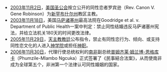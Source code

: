 *[[2003年|2003年]][[11月2日|11月2日]]，[[美国圣公会|美国圣公会]]按立公开的同性恋者罗宾逊（Rev. Canon V. Gene Robinson）为[[新罕布什尔州|新罕布什尔州]]教区主教。
*[[2003年|2003年]][[11月18日|11月18日]]，美国[[马萨诸塞州|马萨诸塞州]]最高法院在Goodridge et al. v. Department of Public Health一案中判定：禁止同性结婚违反马萨诸塞州宪法，并给立法机关180天的时间更改法律。
*[[2005年|2005年]][[11月29日|11月29日]]，[[天主教教廷|天主教教廷]]公布指令，禁止有同性恋行为、倾向、或支持同性恋文化的人进入[[神学院|神学院]]或担任[[神职|神职]]。
*[[2006年|2006年]][[11月30日|11月30日]]，代理行使总统权利的[[南非|南非]]副总统[[普姆齐莱·姆兰博-恩格库卡|普姆齐莱·姆兰博-恩格库卡]]（Phumzile-Mlambo Ngcuka）正式签署了《民事結合法案》，从而使南非成为全球第五个，非洲第一个法律认可同性婚姻的国家。